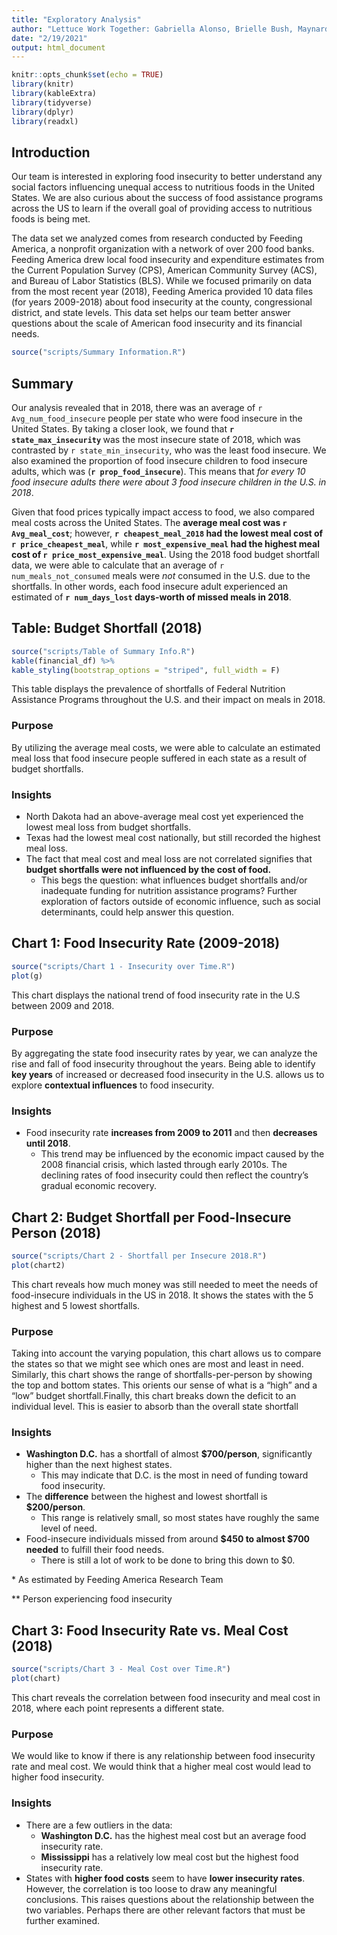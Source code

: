 ```yaml
---
title: "Exploratory Analysis"
author: "Lettuce Work Together: Gabriella Alonso, Brielle Bush, Maynard Maynard-Zhang, Sang-Won Yu"
date: "2/19/2021"
output: html_document
---
```

```r
knitr::opts_chunk$set(echo = TRUE)
library(knitr)
library(kableExtra)
library(tidyverse)
library(dplyr)
library(readxl)
```

## Introduction
  Our team is interested in exploring food insecurity to better understand any social factors influencing unequal access to nutritious foods in the United States. We are also curious about the success of food assistance programs across the US to learn if the overall goal of providing access to nutritious foods is being met.

  The data set we analyzed comes from research conducted by Feeding America, a nonprofit organization with a network of over 200 food banks. Feeding America drew local food insecurity and expenditure estimates from the Current Population Survey (CPS), American Community Survey (ACS), and Bureau of Labor Statistics (BLS). While we focused primarily on data from the most recent year (2018), Feeding America provided 10 data files (for years 2009-2018) about food insecurity at the county, congressional district, and state levels. This data set helps our team better answer questions about the scale of American food insecurity and its financial needs.
  
```r
source("scripts/Summary Information.R")
```
## Summary
Our analysis revealed that in 2018, there was an average of `r Avg_num_food_insecure` people per state who were food insecure in the United States. By taking a closer look, we found that **`r state_max_insecurity` ** was the most insecure state of 2018, which was contrasted by `r state_min_insecurity`, who was the least food insecure. We also examined the proportion of food insecure children to food insecure adults, which was (**`r prop_food_insecure`**). This means that _for every 10 food insecure adults there were about 3 food insecure children in the U.S. in 2018_.

  Given that food prices typically impact access to food, we also compared meal costs across the United States. The **average meal cost was `r Avg_meal_cost`**; however, **`r cheapest_meal_2018` had the lowest meal cost of `r price_cheapest_meal`**, while **`r most_expensive_meal` had the highest meal cost of `r price_most_expensive_meal`**. Using the 2018 food budget shortfall data, we were able to calculate that an average of `r num_meals_not_consumed` meals were _not_ consumed in the U.S. due to the shortfalls. In other words, each food insecure adult experienced an estimated of **`r num_days_lost` days-worth of missed meals in 2018**.

## Table: Budget Shortfall (2018)
```r
source("scripts/Table of Summary Info.R")
kable(financial_df) %>%
kable_styling(bootstrap_options = "striped", full_width = F)
```

This table displays the prevalence of shortfalls  of Federal Nutrition Assistance Programs throughout the U.S. and their impact on meals in 2018.

### Purpose
By utilizing the average meal costs, we were able to calculate an estimated meal loss that food insecure people suffered in each state as a result of budget shortfalls.

### Insights
- North Dakota had an above-average meal cost yet experienced the lowest meal loss from budget shortfalls.
- Texas had the lowest meal cost nationally, but still recorded the highest meal loss.
- The fact that meal cost and meal loss are not correlated signifies that **budget shortfalls were not influenced by the cost of food.**
  - This begs the question: what influences budget shortfalls and/or inadequate funding for nutrition assistance programs? Further exploration of factors outside of economic influence, such as social determinants, could help answer this question.

## Chart 1: Food Insecurity Rate (2009-2018)
```r
source("scripts/Chart 1 - Insecurity over Time.R")
plot(g)
```

This chart displays the national trend of food insecurity rate in the U.S between 2009 and 2018.

### Purpose
By aggregating the state food insecurity rates by year, we can analyze the rise and fall of food insecurity throughout the years. Being able to identify **key years** of increased or decreased food insecurity in the U.S. allows us to explore **contextual influences** to food insecurity.

### Insights
- Food insecurity rate **increases from 2009 to 2011** and then **decreases until 2018**.
  - This trend may be influenced by the economic impact caused by the 2008
financial crisis, which lasted through early 2010s. The declining rates of food insecurity could then reflect the country's gradual economic
recovery.

## Chart 2: Budget Shortfall per Food-Insecure Person (2018)
```r
source("scripts/Chart 2 - Shortfall per Insecure 2018.R")
plot(chart2)
```

This chart reveals how much money was still needed to meet the needs of food-insecure individuals in the US in 2018. It shows the states with the 5 highest and 5 lowest shortfalls.

### Purpose
Taking into account the varying population, this chart allows us to compare the states so that we might see which ones are most and least in need. Similarly, this chart shows the range of shortfalls-per-person by showing the top and bottom states. This orients our sense of what is a "high" and a "low" budget shortfall.Finally, this chart breaks down the deficit to an individual level. This is easier to absorb than the overall state shortfall

### Insights
- **Washington D.C.** has a shortfall of almost **$700/person**, significantly higher than the next highest states.
  - This may indicate that D.C. is the most in need of funding toward food insecurity.
- The **difference** between the highest and lowest shortfall is **$200/person**.
  - This range is relatively small, so most states have roughly the same level of need.
- Food-insecure individuals missed from around **$450 to almost $700 needed** to fulfill their food needs.
  - There is still a lot of work to be done to bring this down to $0.

\* As estimated by Feeding America Research Team

** Person experiencing food insecurity

## Chart 3: Food Insecurity Rate vs. Meal Cost (2018)
```r
source("scripts/Chart 3 - Meal Cost over Time.R")
plot(chart)
```

This chart reveals the correlation between food insecurity and meal cost in 2018, where each point represents a different state.

### Purpose
We would like to know if there is any relationship between food insecurity rate and meal cost. We would think that a higher meal cost would lead to higher food insecurity.

### Insights
- There are a few outliers in the data:
  - **Washington D.C.** has the highest meal cost but an average food insecurity rate.
  - **Mississippi** has a relatively low meal cost but the highest food insecurity rate.
- States with **higher food costs** seem to have **lower insecurity rates**. However, the correlation is too loose to draw any meaningful conclusions. This raises questions about the relationship between the two variables. Perhaps there are other relevant factors that must be further examined.
